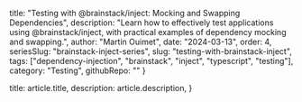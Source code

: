 
  title: "Testing with @brainstack/inject: Mocking and Swapping Dependencies",
  description: "Learn how to effectively test applications using @brainstack/inject, with practical examples of dependency mocking and swapping.",
  author: "Martin Ouimet",
  date: "2024-03-13",
  order: 4,
  seriesSlug: "brainstack-inject-series",
  slug: "testing-with-brainstack-inject",
  tags: ["dependency-injection", "brainstack", "inject", "typescript", "testing"],
  category: "Testing",
  githubRepo: ""
}

  title: article.title,
  description: article.description,
}


